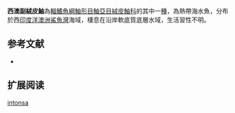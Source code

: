 {{Speciesbox
| name = 西澳副絨皮鮋
| status = NE
| status_system = IUCN3.1
| genus = Paraploactis
| species = intonsa
| authority = Poss & Eschmeyer, 1978 
| synonyms = 
}}
'''西澳副絨皮鮋'''為[[輻鰭魚綱|輻鰭魚綱]][[鮋形目|鮋形目]][[鮋亞目|鮋亞目]][[絨皮鮋科|絨皮鮋科]]的其中一[[種|種]]，為熱帶海水魚，分布於西[[印度洋|印度洋]][[澳洲|澳洲]][[鯊魚灣|鯊魚灣]]海域，棲息在沿岸軟底質底層水域，生活習性不明。
==参考文献==
*{{FishBase_species|genus=Paraploactis|species=intonsa|year=2014|month=6}}

== 扩展阅读 ==
{{refbegin}}
{{wikispecies-inline|Paraploactis intonsa|西澳副絨皮鮋}}
{{refend}}
{{Taxonbar|from=Q2897470}}

[[Category:副絨皮鮋屬|intonsa]]


{{鮋形目小作品}}